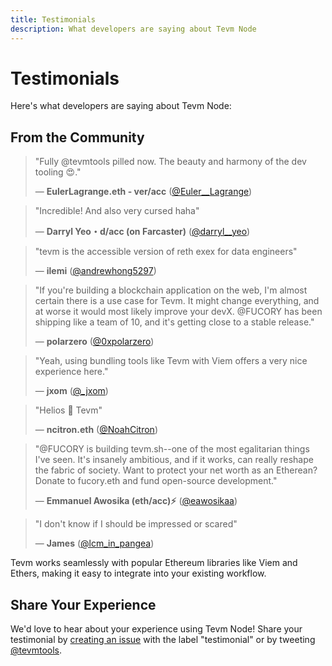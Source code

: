 ```yaml
---
title: Testimonials
description: What developers are saying about Tevm Node
---
```



# Testimonials

Here's what developers are saying about Tevm Node:

## From the Community

> "Fully @tevmtools pilled now. The beauty and harmony of the dev tooling 😍."
> 
> — **EulerLagrange.eth - ver/acc** ([@Euler__Lagrange](https://twitter.com/Euler__Lagrange))

> "Incredible! And also very cursed haha"
> 
> — **Darryl Yeo・d/acc (on Farcaster)** ([@darryl__yeo](https://twitter.com/darryl__yeo))

> "tevm is the accessible version of reth exex for data engineers"
> 
> — **ilemi** ([@andrewhong5297](https://twitter.com/andrewhong5297))

> "If you're building a blockchain application on the web, I'm almost certain there is a use case for Tevm. It might change everything, and at worse it would most likely improve your devX. @FUCORY has been shipping like a team of 10, and it's getting close to a stable release."
> 
> — **polarzero** ([@0xpolarzero](https://twitter.com/0xpolarzero))

> "Yeah, using bundling tools like Tevm with Viem offers a very nice experience here."
> 
> — **jxom** ([@_jxom](https://twitter.com/_jxom))

> "Helios 🤝 Tevm"
> 
> — **ncitron.eth** ([@NoahCitron](https://twitter.com/NoahCitron))

> "@FUCORY is building tevm.sh--one of the most egalitarian things I've seen. It's insanely ambitious, and if it works, can really reshape the fabric of society. Want to protect your net worth as an Etherean? Donate to fucory.eth and fund open-source development."
> 
> — **Emmanuel Awosika (eth/acc)⚡** ([@eawosikaa](https://twitter.com/eawosikaa))

> "I don't know if I should be impressed or scared"
> 
> — **James** ([@lcm_in_pangea](https://twitter.com/lcm_in_pangea))

<Callout type="tip">
Tevm works seamlessly with popular Ethereum libraries like Viem and Ethers, making it easy to integrate into your existing workflow.
</Callout>

## Share Your Experience

We'd love to hear about your experience using Tevm Node! Share your testimonial by [creating an issue](https://github.com/tevm/tevm-monorepo/issues) with the label "testimonial" or by tweeting [@tevmtools](https://twitter.com/tevmtools).